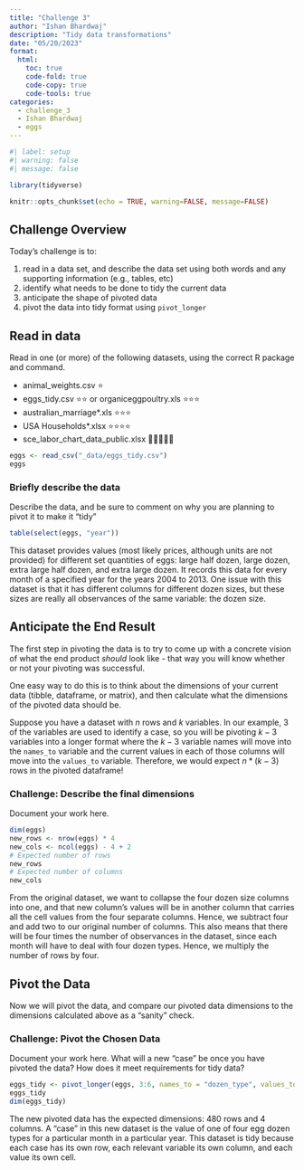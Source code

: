 ```yaml
---
title: "Challenge 3"
author: "Ishan Bhardwaj"
description: "Tidy data transformations"
date: "05/20/2023"
format:
  html:
    toc: true
    code-fold: true
    code-copy: true
    code-tools: true
categories:
  - challenge_3
  - Ishan Bhardwaj
  - eggs
---
```


```r
#| label: setup
#| warning: false
#| message: false

library(tidyverse)

knitr::opts_chunk$set(echo = TRUE, warning=FALSE, message=FALSE)
```

## Challenge Overview

Today's challenge is to:

1.  read in a data set, and describe the data set using both words and any supporting information (e.g., tables, etc)
2.  identify what needs to be done to tidy the current data
3.  anticipate the shape of pivoted data
4.  pivot the data into tidy format using `pivot_longer`

## Read in data

Read in one (or more) of the following datasets, using the correct R package and command.

-   animal_weights.csv ⭐
-   eggs_tidy.csv ⭐⭐ or organiceggpoultry.xls ⭐⭐⭐
-   australian_marriage\*.xls ⭐⭐⭐
-   USA Households\*.xlsx ⭐⭐⭐⭐
-   sce_labor_chart_data_public.xlsx 🌟🌟🌟🌟🌟

```r
eggs <- read_csv("_data/eggs_tidy.csv")
eggs
```

### Briefly describe the data

Describe the data, and be sure to comment on why you are planning to pivot it to make it "tidy"

```r
table(select(eggs, "year"))
```

This dataset provides values (most likely prices, although units are not provided) for different set quantities of eggs: large half dozen, large dozen, extra large half dozen, and extra large dozen. It records this data for every month of a specified year for the years 2004 to 2013. One issue with this dataset is that it has different columns for different dozen sizes, but these sizes are really all observances of the same variable: the dozen size.

## Anticipate the End Result

The first step in pivoting the data is to try to come up with a concrete vision of what the end product *should* look like - that way you will know whether or not your pivoting was successful.

One easy way to do this is to think about the dimensions of your current data (tibble, dataframe, or matrix), and then calculate what the dimensions of the pivoted data should be.

Suppose you have a dataset with $n$ rows and $k$ variables. In our example, 3 of the variables are used to identify a case, so you will be pivoting $k-3$ variables into a longer format where the $k-3$ variable names will move into the `names_to` variable and the current values in each of those columns will move into the `values_to` variable. Therefore, we would expect $n * (k-3)$ rows in the pivoted dataframe!

### Challenge: Describe the final dimensions

Document your work here.

```r
dim(eggs)
new_rows <- nrow(eggs) * 4
new_cols <- ncol(eggs) - 4 + 2
# Expected number of rows
new_rows
# Expected number of columns
new_cols
```

From the original dataset, we want to collapse the four dozen size columns into one, and that new column's values will be in another column that carries all the cell values from the four separate columns. Hence, we subtract four and add two to our original number of columns. This also means that there will be four times the number of observances in the dataset, since each month will have to deal with four dozen types. Hence, we multiply the number of rows by four.

## Pivot the Data

Now we will pivot the data, and compare our pivoted data dimensions to the dimensions calculated above as a "sanity" check.

### Challenge: Pivot the Chosen Data

Document your work here. What will a new "case" be once you have pivoted the data? How does it meet requirements for tidy data?

```r
eggs_tidy <- pivot_longer(eggs, 3:6, names_to = "dozen_type", values_to = "Value")
eggs_tidy
dim(eggs_tidy)
```

The new pivoted data has the expected dimensions: 480 rows and 4 columns. A "case" in this new dataset is the value of one of four egg dozen types for a particular month in a particular year. This dataset is tidy because each case has its own row, each relevant variable its own column, and each value its own cell.
